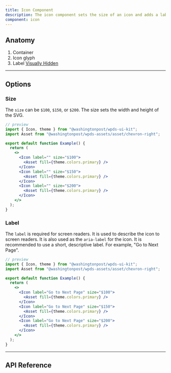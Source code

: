 ```yaml
---
title: Icon Component
description: The icon component sets the size of an icon and adds a label that will be announced by screen readers.
component: icon
---
```


## Anatomy

<Container caption="Icon component shown with an Add icon asset. Inspect the HTML to see the props. Or use a screen reader to read the label.">
  <InlineSVG
    title="Anatomy of Icon"
    width={72}
    height={115}
    path="/img/components/icon/anatomy.svg"
  />
</Container>

1. Container
2. Icon glyph
3. Label [Visually Hidden](/components/visually-hidden)

---

## Options

### Size

The `size` can be `$100`, `$150`, or `$200`. The size sets the width and height of the SVG.

```jsx
// preview
import { Icon, theme } from "@washingtonpost/wpds-ui-kit";
import Asset from "@washingtonpost/wpds-assets/asset/chevron-right";

export default function Example() {
  return (
    <>
      <Icon label="" size="$100">
        <Asset fill={theme.colors.primary} />
      </Icon>
      <Icon label="" size="$150">
        <Asset fill={theme.colors.primary} />
      </Icon>
      <Icon label="" size="$200">
        <Asset fill={theme.colors.primary} />
      </Icon>
    </>
  );
}
```

### Label

The `label` is required for screen readers. It is used to describe the icon to screen readers. It is also used as the `aria-label` for the icon. It is recommended to use a short, descriptive label. For example, "Go to Next Page".

```jsx
// preview
import { Icon, theme } from "@washingtonpost/wpds-ui-kit";
import Asset from "@washingtonpost/wpds-assets/asset/chevron-right";

export default function Example() {
  return (
    <>
      <Icon label="Go to Next Page" size="$100">
        <Asset fill={theme.colors.primary} />
      </Icon>
      <Icon label="Go to Next Page" size="$150">
        <Asset fill={theme.colors.primary} />
      </Icon>
      <Icon label="Go to Next Page" size="$200">
        <Asset fill={theme.colors.primary} />
      </Icon>
    </>
  );
}
```

---

## API Reference

<PropsTable props={propsTable} />
